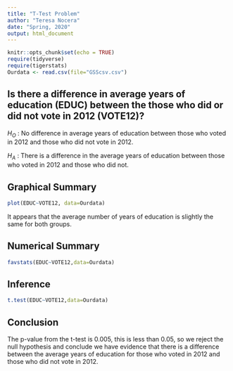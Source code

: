 ```yaml
---
title: "T-Test Problem"
author: "Teresa Nocera"
date: "Spring, 2020"
output: html_document
---
```


```r
knitr::opts_chunk$set(echo = TRUE)
require(tidyverse)
require(tigerstats)
Ourdata <- read.csv(file="GSScsv.csv")
```


## Is there a difference in  average years of education (EDUC) between the those who did or did not vote in 2012 (VOTE12)?

$H_O$ : No difference in average years of education between those who voted in 2012 and those who did not vote in 2012.

$H_A$ : There is a difference in the average years of education between those who voted in 2012 and those who did not. 

## Graphical Summary 

```r
plot(EDUC~VOTE12, data=Ourdata)
```

It appears that the average number of years of education is slightly the same for both groups. 



## Numerical Summary

```r
favstats(EDUC~VOTE12,data=Ourdata)
```


## Inference

```r
t.test(EDUC~VOTE12,data=Ourdata)
```



## Conclusion
The p-value from the t-test is 0.005, this is less than 0.05, so we reject the null hypothesis and conclude we have evidence that there is a difference between the average years of education for those who voted in 2012 and those who did not vote in 2012.
